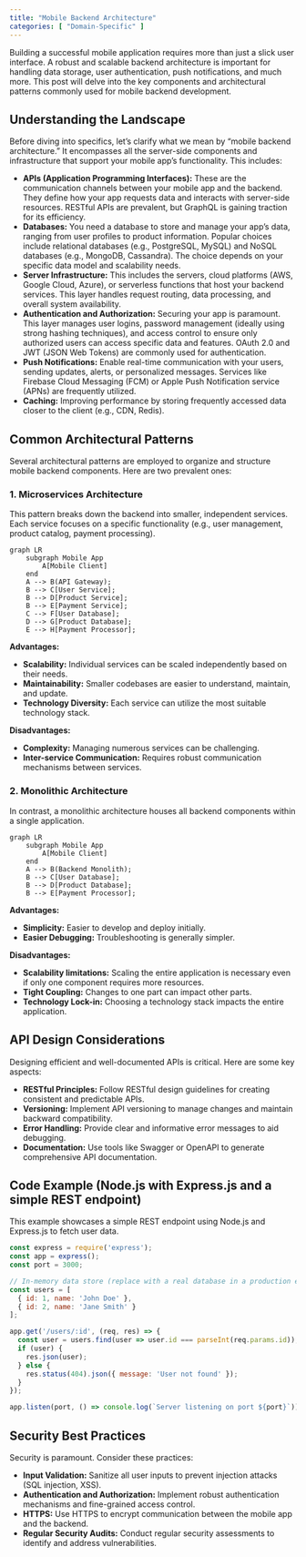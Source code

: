 ```yaml
---
title: "Mobile Backend Architecture"
categories: [ "Domain-Specific" ]
---
```



Building a successful mobile application requires more than just a slick user interface.  A robust and scalable backend architecture is important for handling data storage, user authentication, push notifications, and much more. This post will delve into the key components and architectural patterns commonly used for mobile backend development.

## Understanding the Landscape

Before diving into specifics, let's clarify what we mean by "mobile backend architecture."  It encompasses all the server-side components and infrastructure that support your mobile app's functionality.  This includes:

* **APIs (Application Programming Interfaces):** These are the communication channels between your mobile app and the backend.  They define how your app requests data and interacts with server-side resources.  RESTful APIs are prevalent, but GraphQL is gaining traction for its efficiency.
* **Databases:**  You need a database to store and manage your app's data, ranging from user profiles to product information. Popular choices include relational databases (e.g., PostgreSQL, MySQL) and NoSQL databases (e.g., MongoDB, Cassandra). The choice depends on your specific data model and scalability needs.
* **Server Infrastructure:** This includes the servers, cloud platforms (AWS, Google Cloud, Azure), or serverless functions that host your backend services.  This layer handles request routing, data processing, and overall system availability.
* **Authentication and Authorization:** Securing your app is paramount. This layer manages user logins, password management (ideally using strong hashing techniques), and access control to ensure only authorized users can access specific data and features.  OAuth 2.0 and JWT (JSON Web Tokens) are commonly used for authentication.
* **Push Notifications:**  Enable real-time communication with your users, sending updates, alerts, or personalized messages.  Services like Firebase Cloud Messaging (FCM) or Apple Push Notification service (APNs) are frequently utilized.
* **Caching:**  Improving performance by storing frequently accessed data closer to the client (e.g., CDN, Redis).


## Common Architectural Patterns

Several architectural patterns are employed to organize and structure mobile backend components.  Here are two prevalent ones:

### 1. Microservices Architecture

This pattern breaks down the backend into smaller, independent services. Each service focuses on a specific functionality (e.g., user management, product catalog, payment processing).

```mermaid
graph LR
    subgraph Mobile App
        A[Mobile Client]
    end
    A --> B(API Gateway);
    B --> C[User Service];
    B --> D[Product Service];
    B --> E[Payment Service];
    C --> F[User Database];
    D --> G[Product Database];
    E --> H[Payment Processor];
```

**Advantages:**

* **Scalability:**  Individual services can be scaled independently based on their needs.
* **Maintainability:**  Smaller codebases are easier to understand, maintain, and update.
* **Technology Diversity:**  Each service can utilize the most suitable technology stack.

**Disadvantages:**

* **Complexity:**  Managing numerous services can be challenging.
* **Inter-service Communication:**  Requires robust communication mechanisms between services.


### 2. Monolithic Architecture

In contrast, a monolithic architecture houses all backend components within a single application.

```mermaid
graph LR
    subgraph Mobile App
        A[Mobile Client]
    end
    A --> B(Backend Monolith);
    B --> C[User Database];
    B --> D[Product Database];
    B --> E[Payment Processor];

```

**Advantages:**

* **Simplicity:**  Easier to develop and deploy initially.
* **Easier Debugging:**  Troubleshooting is generally simpler.

**Disadvantages:**

* **Scalability limitations:** Scaling the entire application is necessary even if only one component requires more resources.
* **Tight Coupling:** Changes to one part can impact other parts.
* **Technology Lock-in:**  Choosing a technology stack impacts the entire application.



## API Design Considerations

Designing efficient and well-documented APIs is critical.  Here are some key aspects:

* **RESTful Principles:** Follow RESTful design guidelines for creating consistent and predictable APIs.
* **Versioning:**  Implement API versioning to manage changes and maintain backward compatibility.
* **Error Handling:**  Provide clear and informative error messages to aid debugging.
* **Documentation:**  Use tools like Swagger or OpenAPI to generate comprehensive API documentation.


## Code Example (Node.js with Express.js and a simple REST endpoint)

This example showcases a simple REST endpoint using Node.js and Express.js to fetch user data.

```javascript
const express = require('express');
const app = express();
const port = 3000;

// In-memory data store (replace with a real database in a production environment)
const users = [
  { id: 1, name: 'John Doe' },
  { id: 2, name: 'Jane Smith' }
];

app.get('/users/:id', (req, res) => {
  const user = users.find(user => user.id === parseInt(req.params.id));
  if (user) {
    res.json(user);
  } else {
    res.status(404).json({ message: 'User not found' });
  }
});

app.listen(port, () => console.log(`Server listening on port ${port}`));
```


## Security Best Practices

Security is paramount.  Consider these practices:

* **Input Validation:**  Sanitize all user inputs to prevent injection attacks (SQL injection, XSS).
* **Authentication and Authorization:**  Implement robust authentication mechanisms and fine-grained access control.
* **HTTPS:**  Use HTTPS to encrypt communication between the mobile app and the backend.
* **Regular Security Audits:** Conduct regular security assessments to identify and address vulnerabilities.





